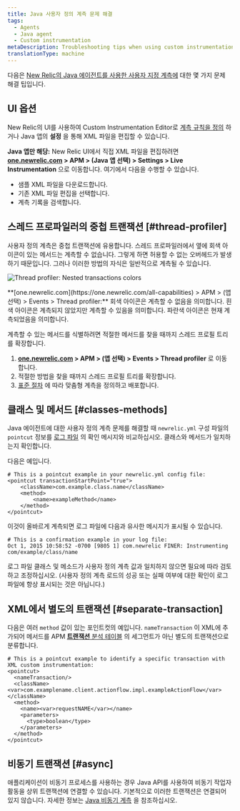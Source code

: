 ```yaml
---
title: Java 사용자 정의 계측 문제 해결
tags:
  - Agents
  - Java agent
  - Custom instrumentation
metaDescription: Troubleshooting tips when using custom instrumentation with your New Relic Java agent.
translationType: machine
---
```



다음은 [New Relic의 Java 에이전트를 사용한 사용자 지정 계측에](/docs/agents/java-agent/custom-instrumentation/java-custom-instrumentation) 대한 몇 가지 문제 해결 팁입니다.

## UI 옵션

New Relic의 UI를 사용하여 Custom Instrumentation Editor로 [계측 규칙을 정의](/docs/agents/java-agent/custom-instrumentation/custom-instrumentation-editor-quickly-customize-your-java-instrumentation) 하거나 Java 앱의 **설정** 을 통해 XML 파일을 편집할 수 있습니다.

**Java 앱만 해당:** New Relic UI에서 직접 XML 파일을 편집하려면 **[one.newrelic.com](https://one.newrelic.com/all-capabilities) > APM > (Java 앱 선택) > Settings > Live Instrumentation** 으로 이동합니다. 여기에서 다음을 수행할 수 있습니다.

* 샘플 XML 파일을 다운로드합니다.
* 기존 XML 파일 편집을 선택합니다.
* 계측 기록을 검색합니다.

## 스레드 프로파일러의 중첩 트랜잭션 [#thread-profiler]

사용자 정의 계측은 중첩 트랜잭션에 유용합니다. 스레드 프로파일러에서 옆에 회색 아이콘이 있는 메서드는 계측할 수 없습니다. 그렇게 하면 허용할 수 없는 오버헤드가 발생하기 때문입니다. 그러나 이러한 방법의 자식은 일반적으로 계측될 수 있습니다.

<img
  title="Thread profiler: Nested transactions colors"
  alt="Thread profiler: Nested transactions colors"
  src={apmJavaCustomInstrumentationColors}
/>

<figcaption>
  **[one.newrelic.com](https://one.newrelic.com/all-capabilities) > APM > (앱 선택) > Events > Thread profiler:** 회색 아이콘은 계측할 수 없음을 의미합니다. 흰색 아이콘은 계측되지 않았지만 계측할 수 있음을 의미합니다. 파란색 아이콘은 현재 계측되었음을 의미합니다.
</figcaption>

계측할 수 있는 메서드를 식별하려면 적절한 메서드를 찾을 때까지 스레드 프로필 트리를 확장합니다.

1. **[one.newrelic.com](https://one.newrelic.com/all-capabilities) > APM > (앱 선택) > Events > Thread profiler** 로 이동합니다.
2. 적절한 방법을 찾을 때까지 스레드 프로필 트리를 확장합니다.
3. [표준 절차](/docs/agents/java-agent/custom-instrumentation/custom-instrumentation-editor-quickly-customize-your-java-instrumentation) 에 따라 맞춤형 계측을 정의하고 배포합니다.

## 클래스 및 메서드 [#classes-methods]

Java 에이전트에 대한 사용자 정의 계측 문제를 해결할 때 `newrelic.yml` 구성 파일의 `pointcut` 정보를 [로그 파일](/docs/agents/java-agent/troubleshooting/generating-logs-troubleshooting-java) 의 확인 메시지와 비교하십시오. 클래스와 메서드가 일치하는지 확인합니다.

다음은 예입니다.

```
# This is a pointcut example in your newrelic.yml config file:
<pointcut transactionStartPoint="true">
    <className>com.example.class.name</className>
    <method>
        <name>exampleMethod</name>
    </method>
</pointcut>
```

이것이 올바르게 계측되면 로그 파일에 다음과 유사한 메시지가 표시될 수 있습니다.

```
# This is a confirmation example in your log file:
Oct 1, 2015 10:58:52 -0700 [9805 1] com.newrelic FINER: Instrumenting com/example/class/name
```

로그 파일 클래스 및 메소드가 사용자 정의 계측 값과 일치하지 않으면 필요에 따라 검토하고 조정하십시오. (사용자 정의 계측 로드의 성공 또는 실패 여부에 대한 확인이 로그 파일에 항상 표시되는 것은 아닙니다.)

## XML에서 별도의 트랜잭션 [#separate-transaction]

다음은 여러 `method` 값이 있는 포인트컷의 예입니다. `nameTransaction` 이 XML에 추가되어 메서드를 APM [**트랜잭션** 분석 테이블](/docs/apm/applications-menu/monitoring/transactions-page) 의 세그먼트가 아닌 별도의 트랜잭션으로 분류합니다.

```
# This is a pointcut example to identify a specific transaction with XML custom instrumentation:
<pointcut>
  <nameTransaction/>
  <className><var>com.examplename.client.actionflow.impl.exampleActionFlow</var></className>
  <method>
    <name><var>requestNAME</var></name>
    <parameters>
      <type>boolean</type>
    </parameters>
  </method>
</pointcut>
```

## 비동기 트랜잭션 [#async]

애플리케이션이 비동기 프로세스를 사용하는 경우 Java API를 사용하여 비동기 작업자 활동을 상위 트랜잭션에 연결할 수 있습니다. 기본적으로 이러한 트랜잭션은 연결되어 있지 않습니다. 자세한 정보는 [Java 비동기 계측](/docs/agents/java-agent/async-instrumentation/introduction-java-async-instrumentation) 을 참조하십시오.
